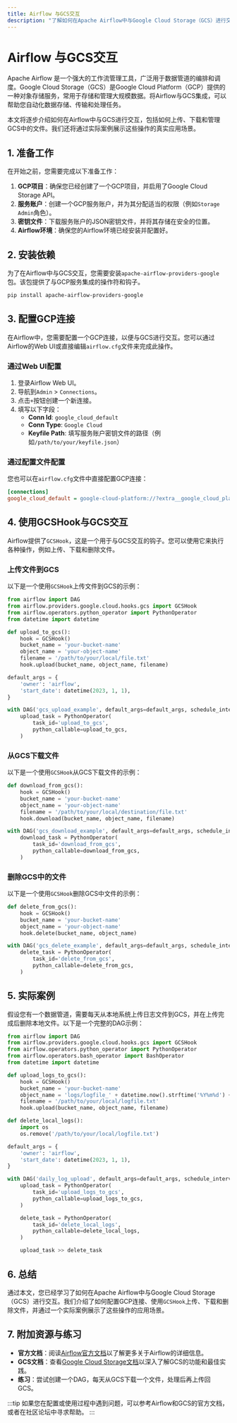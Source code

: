 ```yaml
---
title: Airflow 与GCS交互
description: "了解如何在Apache Airflow中与Google Cloud Storage（GCS）进行交互，包括文件上传、下载和管理。"
---
```


# Airflow 与GCS交互

Apache Airflow 是一个强大的工作流管理工具，广泛用于数据管道的编排和调度。Google Cloud Storage（GCS）是Google Cloud Platform（GCP）提供的一种对象存储服务，常用于存储和管理大规模数据。将Airflow与GCS集成，可以帮助您自动化数据存储、传输和处理任务。

本文将逐步介绍如何在Airflow中与GCS进行交互，包括如何上传、下载和管理GCS中的文件。我们还将通过实际案例展示这些操作的真实应用场景。

## 1. 准备工作

在开始之前，您需要完成以下准备工作：

1. **GCP项目**：确保您已经创建了一个GCP项目，并启用了Google Cloud Storage API。
2. **服务账户**：创建一个GCP服务账户，并为其分配适当的权限（例如`Storage Admin`角色）。
3. **密钥文件**：下载服务账户的JSON密钥文件，并将其存储在安全的位置。
4. **Airflow环境**：确保您的Airflow环境已经安装并配置好。

## 2. 安装依赖

为了在Airflow中与GCS交互，您需要安装`apache-airflow-providers-google`包。该包提供了与GCP服务集成的操作符和钩子。

```bash
pip install apache-airflow-providers-google
```

## 3. 配置GCP连接

在Airflow中，您需要配置一个GCP连接，以便与GCS进行交互。您可以通过Airflow的Web UI或直接编辑`airflow.cfg`文件来完成此操作。

### 通过Web UI配置

1. 登录Airflow Web UI。
2. 导航到`Admin` > `Connections`。
3. 点击`+`按钮创建一个新连接。
4. 填写以下字段：
   - **Conn Id**: `google_cloud_default`
   - **Conn Type**: `Google Cloud`
   - **Keyfile Path**: 填写服务账户密钥文件的路径（例如`/path/to/your/keyfile.json`）

### 通过配置文件配置

您也可以在`airflow.cfg`文件中直接配置GCP连接：

```ini
[connections]
google_cloud_default = google-cloud-platform://?extra__google_cloud_platform__key_path=/path/to/your/keyfile.json
```

## 4. 使用GCSHook与GCS交互

Airflow提供了`GCSHook`，这是一个用于与GCS交互的钩子。您可以使用它来执行各种操作，例如上传、下载和删除文件。

### 上传文件到GCS

以下是一个使用`GCSHook`上传文件到GCS的示例：

```python
from airflow import DAG
from airflow.providers.google.cloud.hooks.gcs import GCSHook
from airflow.operators.python_operator import PythonOperator
from datetime import datetime

def upload_to_gcs():
    hook = GCSHook()
    bucket_name = 'your-bucket-name'
    object_name = 'your-object-name'
    filename = '/path/to/your/local/file.txt'
    hook.upload(bucket_name, object_name, filename)

default_args = {
    'owner': 'airflow',
    'start_date': datetime(2023, 1, 1),
}

with DAG('gcs_upload_example', default_args=default_args, schedule_interval=None) as dag:
    upload_task = PythonOperator(
        task_id='upload_to_gcs',
        python_callable=upload_to_gcs,
    )
```

### 从GCS下载文件

以下是一个使用`GCSHook`从GCS下载文件的示例：

```python
def download_from_gcs():
    hook = GCSHook()
    bucket_name = 'your-bucket-name'
    object_name = 'your-object-name'
    filename = '/path/to/your/local/destination/file.txt'
    hook.download(bucket_name, object_name, filename)

with DAG('gcs_download_example', default_args=default_args, schedule_interval=None) as dag:
    download_task = PythonOperator(
        task_id='download_from_gcs',
        python_callable=download_from_gcs,
    )
```

### 删除GCS中的文件

以下是一个使用`GCSHook`删除GCS中文件的示例：

```python
def delete_from_gcs():
    hook = GCSHook()
    bucket_name = 'your-bucket-name'
    object_name = 'your-object-name'
    hook.delete(bucket_name, object_name)

with DAG('gcs_delete_example', default_args=default_args, schedule_interval=None) as dag:
    delete_task = PythonOperator(
        task_id='delete_from_gcs',
        python_callable=delete_from_gcs,
    )
```

## 5. 实际案例

假设您有一个数据管道，需要每天从本地系统上传日志文件到GCS，并在上传完成后删除本地文件。以下是一个完整的DAG示例：

```python
from airflow import DAG
from airflow.providers.google.cloud.hooks.gcs import GCSHook
from airflow.operators.python_operator import PythonOperator
from airflow.operators.bash_operator import BashOperator
from datetime import datetime

def upload_logs_to_gcs():
    hook = GCSHook()
    bucket_name = 'your-bucket-name'
    object_name = 'logs/logfile_' + datetime.now().strftime('%Y%m%d') + '.txt'
    filename = '/path/to/your/local/logfile.txt'
    hook.upload(bucket_name, object_name, filename)

def delete_local_logs():
    import os
    os.remove('/path/to/your/local/logfile.txt')

default_args = {
    'owner': 'airflow',
    'start_date': datetime(2023, 1, 1),
}

with DAG('daily_log_upload', default_args=default_args, schedule_interval='@daily') as dag:
    upload_task = PythonOperator(
        task_id='upload_logs_to_gcs',
        python_callable=upload_logs_to_gcs,
    )

    delete_task = PythonOperator(
        task_id='delete_local_logs',
        python_callable=delete_local_logs,
    )

    upload_task >> delete_task
```

## 6. 总结

通过本文，您已经学习了如何在Apache Airflow中与Google Cloud Storage（GCS）进行交互。我们介绍了如何配置GCP连接、使用`GCSHook`上传、下载和删除文件，并通过一个实际案例展示了这些操作的应用场景。

## 7. 附加资源与练习

- **官方文档**：阅读[Airflow官方文档](https://airflow.apache.org/docs/)以了解更多关于Airflow的详细信息。
- **GCS文档**：查看[Google Cloud Storage文档](https://cloud.google.com/storage/docs)以深入了解GCS的功能和最佳实践。
- **练习**：尝试创建一个DAG，每天从GCS下载一个文件，处理后再上传回GCS。

:::tip
如果您在配置或使用过程中遇到问题，可以参考Airflow和GCS的官方文档，或者在社区论坛中寻求帮助。
:::